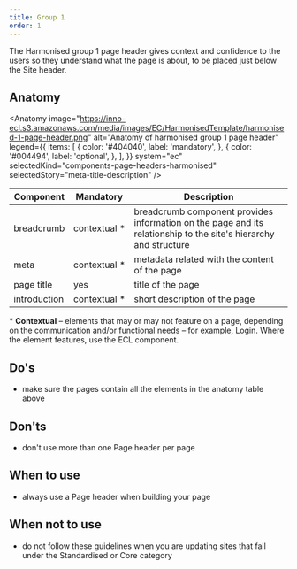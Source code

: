 ```yaml
---
title: Group 1
order: 1
---
```



<Paragraph size="lead">
  The Harmonised group 1 page header gives context and confidence to the users so
  they understand what the page is about, to be placed just below the Site
  header.
</Paragraph>

## Anatomy

<Anatomy
  image="https://inno-ecl.s3.amazonaws.com/media/images/EC/HarmonisedTemplate/harmonised-1-page-header.png"
  alt="Anatomy of harmonised group 1 page header"
  legend={{
    items: [
      {
        color: '#404040',
        label: 'mandatory',
      },
      {
        color: '#004494',
        label: 'optional',
      },
    ],
  }}
  system="ec"
  selectedKind="components-page-headers-harmonised"
  selectedStory="meta-title-description"
/>

| Component                                                                           | Mandatory          | Description                                                                                                      |
| ----------------------------------------------------------------------------------- | ------------------ | ---------------------------------------------------------------------------------------------------------------- |
| <Link to="/ec/components/navigation/breadcrumb/usage/" standalone>breadcrumb</Link> | contextual&nbsp;\* | breadcrumb component provides information on the page and its relationship to the site's hierarchy and structure |
| meta                                                                                | contextual&nbsp;\* | metadata related with the content of the page                                                                    |
| page title                                                                          | yes                | title of the page                                                                                                |
| introduction                                                                        | contextual&nbsp;\* | short description of the page                                                                                    |

<Paragraph size="s">
  * <strong>Contextual</strong> – elements that may or may not feature on a
  page, depending on the communication and/or functional needs – for example,
  Login. Where the element features, use the ECL component.
</Paragraph>

## Do's

- make sure the pages contain all the elements in the anatomy table above

## Don'ts

- don't use more than one Page header per page

## When to use

- always use a Page header when building your page

## When not to use

- do not follow these guidelines when you are updating sites that fall under the <Link to="/ec/standardised-template/">Standardised</Link> or <Link to="/ec/core-template/">Core</Link> category
